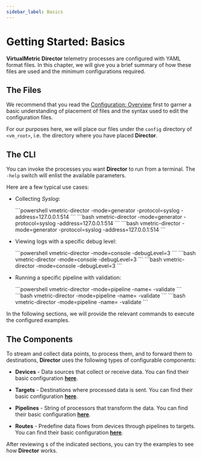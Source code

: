 ```yaml
---
sidebar_label: Basics
---
```


# Getting Started: Basics

**VirtualMetric Director** telemetry processes are configured with YAML format files. In this chapter, we will give you a brief summary of how these files are used and the minimum configurations required.

## The Files

We recommend that you read the [Configuration: Overview](/docs/configuration/index.mdx) first to garner a basic understanding of placement of files and the syntax used to edit the configuration files.

For our purposes here, we will place our files under the `config` directory of `<vm_root>`, i.e. the directory where you have placed **Director**.

## The CLI

You can invoke the processes you want **Director** to run from a terminal. The `-help` switch will enlist the available parameters.

Here are a few typical use cases:

* Collecting _Syslog_:

  <Tabs groupId="os-options">
    <TabItem value="windows" label="Windows" default>
      ```powershell
      vmetric-director -mode=generator -protocol=syslog -address=127.0.0.1:514
      ```
    </TabItem>
    
    <TabItem value="linux" label="Linux" default>
      ```bash
        vmetric-director -mode=generator -protocol=syslog -address=127.0.0.1:514
      ```
    </TabItem>

    <TabItem value="macos" label="macOS" default>
      ```bash
        vmetric-director -mode=generator -protocol=syslog -address=127.0.0.1:514
      ```
    </TabItem>
  </Tabs>

* Viewing logs with a specific debug level:

  <Tabs groupId="os-options">
    <TabItem value="windows" label="Windows" default>
      ```powershell
      vmetric-director -mode=console -debugLevel=3
      ```
    </TabItem>
    
    <TabItem value="linux" label="Linux" default>
      ```bash
        vmetric-director -mode=console -debugLevel=3
      ```
    </TabItem>

    <TabItem value="macos" label="macOS" default>
      ```bash
        vmetric-director -mode=console -debugLevel=3
      ```
    </TabItem>
  </Tabs>

* Running a specific pipeline with validation:

  <Tabs groupId="os-options">
    <TabItem value="windows" label="Windows" default>
      ```powershell
      vmetric-director -mode=pipeline -name=<pipeline_name> -validate
      ```
    </TabItem>
    
    <TabItem value="linux" label="Linux" default>
      ```bash
        vmetric-director -mode=pipeline -name=<pipeline_name> -validate
      ```
    </TabItem>

    <TabItem value="macos" label="macOS" default>
      ```bash
        vmetric-director -mode=pipeline -name=<pipeline_name> -validate
      ```
    </TabItem>
  </Tabs>

In the following sections, we will provide the relevant commands to execute the configured examples.

## The Components

To stream and collect data points, to process them, and to forward them to destinations, **Director** uses the following types of configurable components:

* **Devices** - Data sources that collect or receive data. You can find their basic configuration [**here**](/docs/configuration/devices/index.mdx#configuration).

* **Targets** - Destinations where processed data is sent. You can find their basic configuration [**here**](/docs/configuration/targets/index.mdx#configuration).

* **Pipelines** - String of processors that transform the data. You can find their basic configuration [**here**](/docs/configuration/pipelines/index.mdx#configuration).

* **Routes** - Predefine data flows from devices through pipelines to targets. You can find their basic configuration [**here**](/docs/configuration/routes/index.mdx#configuration).

After reviewing s of the indicated sections, you can try the examples to see how **Director** works.
